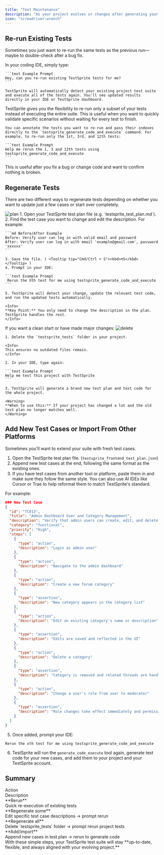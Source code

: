 ```yaml
---
title: "Test Maintenance"
description: "As your project evolves or changes after generating your test suite, maintain it by **rerunning**, **regenerating**, or **adding new tests** through TestSprite in your IDE."
icon: "screwdriver-wrench"
---
```


## Re-run Existing Tests

Sometimes you just want to re-run the same tests as the previous run—maybe to double-check after a bug fix.

<Tabs>
  <Tab title="Re-run All Tests">
    In your coding IDE, simply type:  

    ```text Example Prompt
    Hey, can you re-run existing TestSprite tests for me?
    ```

    TestSprite will automatically detect your existing project test suite and execute all of the tests again. You'll see updated results directly in your IDE or TestSprite dashboard.
  </Tab>
  
  <Tab title="Re-run Subset of Tests">
    TestSprite gives you the flexibility to re-run only a subset of your tests instead of executing the entire suite. This is useful when you want to quickly validate specific scenarios without waiting for every test to finish.

    You can annotate the tests you want to re-run and pass their indexes directly to the `testsprite_generate_code_and_execute` command. For example, to re-run only the 1st, 3rd, and 12th tests:

    ```text Example Prompt
    Help me rerun the 1, 3 and 12th tests using testsprite_generate_code_and_execute
    ```
  </Tab>
</Tabs>


<Tip>
This is useful after you fix a bug or change code and want to confirm nothing is broken.
</Tip>

## Regenerate Tests

There are two different ways to regenerate tests depending on whether you want to update just a few cases or start over completely.

<Tabs>
  <Tab title="Regenerate Subset of Test Cases">
  <Frame>
    <img src="../images/test-plan.png"  alt="plan" />
  </Frame>
    1. Open your TestSprite test plan file (e.g. `testsprite_test_plan.md`).
    2. Find the test case you want to change and edit the description. For example:

    ```md Before/After Example
    Before: Verify user can log in with valid email and password
    After: Verify user can log in with email 'example@gmail.com', password 'xxxxxx'
    ```

    3. Save the file. ( <Tooltip tip="Cmd/Ctrl + S"><kbd>⌘S</kbd></Tooltip> )
    4. Prompt in your IDE:

    ```text Example Prompt
     Rerun the Xth test for me using testsprite_generate_code_and_execute
    ```

    5. TestSprite will detect your change, update the relevant test code, and run the updated tests automatically.

    <Info>
    **Key Point:** You only need to change the description in the plan. TestSprite handles the rest.
    </Info>
  </Tab>
  
  <Tab title="Regenerate Entire Project">
    If you want a clean start or have made major changes:
    <Frame>
    <img src="../images/delete-project.png"  alt="delete" />
    </Frame>

    1. Delete the `testsprite_tests` folder in your project.  

    <Info>
    This ensures no outdated files remain.
    </Info>

    2. In your IDE, type again:

    ```text Example Prompt
    Help me test this project with TestSprite
    ```

    3. TestSprite will generate a brand new test plan and test code for the whole project.

    <Warning>
    **When to use this:** If your project has changed a lot and the old test plan no longer matches well.
    </Warning>
  </Tab>
</Tabs>

## Add New Test Cases or Import From Other Platforms

Sometimes you'll want to extend your suite with fresh test cases.

1. Open the TestSprite test plan file. (`testsprite_frontend_test_plan.json`)
2. Append new test cases at the end, following the same format as the existing ones.
3. If you have test cases from another tool or platform, paste them in and make sure they follow the same style.
<Note>You can also use AI IDEs like Cursor or Trae to help reformat them to match TestSprite's standard.</Note>

For example:

```json Expandable Test Case Example
### New Test Case
{
  "id": "TC013",
  "title": "Admin Dashboard User and Category Management",
  "description": "Verify that admin users can create, edit, and delete categories and manage user roles and content moderation from the admin dashboard with immediate effect.",
  "category": "functional",
  "priority": "High",
  "steps": [
    {
      "type": "action",
      "description": "Login as admin user"
    },
    {
      "type": "action",
      "description": "Navigate to the admin dashboard"
    },
    {
      "type": "action",
      "description": "Create a new forum category"
    },
    {
      "type": "assertion",
      "description": "New category appears in the category list"
    },
    {
      "type": "action",
      "description": "Edit an existing category's name or description"
    },
    {
      "type": "assertion",
      "description": "Edits are saved and reflected in the UI"
    },
    {
      "type": "action",
      "description": "Delete a category"
    },
    {
      "type": "assertion",
      "description": "Category is removed and related threads are handled appropriately"
    },
    {
      "type": "action",
      "description": "Change a user's role from user to moderator"
    },
    {
      "type": "assertion",
      "description": "Role changes take effect immediately and permissions update"
    }
  ]
}
```

5. Once added, prompt your IDE:

```text Example Prompt
Rerun the xth test for me using testsprite_generate_code_and_execute
```

6. TestSprite will run the `generate_code_execute` tool again, generate test code for your new cases, and add them to your project and your TestSprite account.

## Summary

<div className="full-width-table" style={{ display: 'grid', gridTemplateColumns: '1fr 2fr', gap: '0' }}>
  <div className="table-header" style={{ padding: '8px', fontSize: '14px' }}>Action</div>
  <div className="table-header" style={{ padding: '8px', fontSize: '14px' }}>Description</div>
  <div className="table-cell" style={{ padding: '8px', fontSize: '14px', borderBottom: '1px solid var(--table-border-color, #e5e7eb)' }}>**Rerun**</div>
  <div className="table-cell" style={{ padding: '8px', fontSize: '14px', borderBottom: '1px solid var(--table-border-color, #e5e7eb)' }}>Quick re-execution of existing tests</div>
  <div className="table-cell" style={{ padding: '8px', fontSize: '14px', borderBottom: '1px solid var(--table-border-color, #e5e7eb)' }}>**Regenerate some**</div>
  <div className="table-cell" style={{ padding: '8px', fontSize: '14px', borderBottom: '1px solid var(--table-border-color, #e5e7eb)' }}>Edit specific test case descriptions → prompt rerun</div>
  <div className="table-cell" style={{ padding: '8px', fontSize: '14px', borderBottom: '1px solid var(--table-border-color, #e5e7eb)' }}>**Regenerate all**</div>
  <div className="table-cell" style={{ padding: '8px', fontSize: '14px', borderBottom: '1px solid var(--table-border-color, #e5e7eb)' }}>Delete `testsprite_tests` folder → prompt rerun project tests</div>
  <div className="table-cell" style={{ padding: '8px', fontSize: '14px' }}>**Add/import**</div>
  <div className="table-cell" style={{ padding: '8px', fontSize: '14px' }}>Append new cases in test plan → rerun to generate code</div>
</div>

<Check>
With these simple steps, your TestSprite test suite will stay **up-to-date, flexible, and always aligned with your evolving project.**
</Check>
